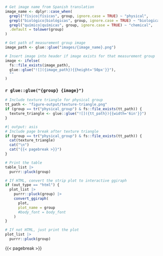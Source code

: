 ```r
# Get image name from Spanish translation
image_name <- dplyr::case_when(
  grepl("físico|físicas", group, ignore.case = TRUE) ~ "physical",
  grepl("biológico|biológicas", group, ignore.case = TRUE) ~ "biological",
  grepl("químico|químicas", group, ignore.case = TRUE) ~ "chemical",
  .default = tolower(group)
)

# Get path of measurement group image
image_path <- glue::glue("images/{image_name}.png")

# Insert image into header if image exists for that measurement group
image <- ifelse(
  fs::file_exists(image_path),
  glue::glue("![]({image_path}){{height='50px'}}"),
  ""
)
```

### `r glue::glue("{group} {image}")`

```r
# Include texture triangle for physical group
tt_path <- "figure-output/texture-triangle.png"
if (group == tr("physical_group") & fs::file_exists(tt_path)) {
  texture_triangle <- glue::glue("![]({tt_path}){{width='6in'}}")
}
```

```r
#| output: asis
# Include page break after texture triangle
if (group == tr("physical_group") & fs::file_exists(tt_path)) {
  cat(texture_triangle)
  cat("\n")
  cat("{{< pagebreak >}}")
}
```

```r
# Print the table
table_list |>
  purrr::pluck(group)
```

\newline

::: {.content-visible when-format="html"}
```r
# If HTML, convert the strip plot to interactive ggiraph
if (out_type == "html") {
  plot_list |>
    purrr::pluck(group) |>
    convert_ggiraph(
      plot,
      plot_name = group
      #body_font = body_font
    )
}
```
:::

::: {.content-visible unless-format="html"}
```r
# If not HTML, just print the plot
plot_list |>
  purrr::pluck(group)
```
:::

{{< pagebreak >}}
